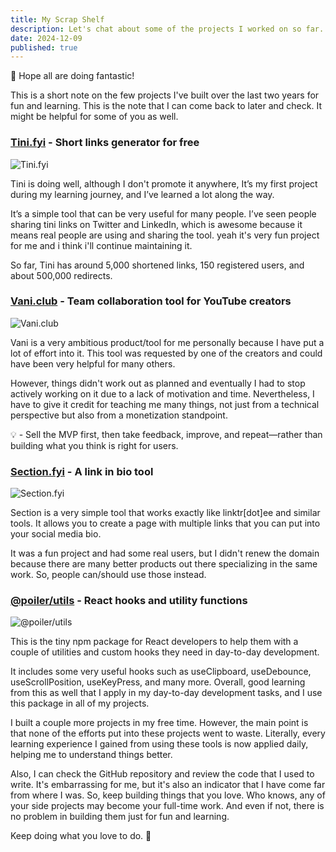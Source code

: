 ```yaml
---
title: My Scrap Shelf
description: Let's chat about some of the projects I worked on so far. Some of them didn't quite go as planned and a few are doing well.
date: 2024-12-09
published: true
---
```


👋 Hope all are doing fantastic!

This is a short note on the few projects I've built over the last two years for fun and learning. This is the note that I can come back to later and check. It might be helpful for some of you as well.

### [Tini.fyi](https://tini.fyi) - Short links generator for free

![Tini.fyi](/blog/tini-fyi-og.png)

Tini is doing well, although I don't promote it anywhere, It’s my first project during my learning journey, and I’ve learned a lot along the way.

It’s a simple tool that can be very useful for many people. I’ve seen people sharing tini links on Twitter and LinkedIn, which is awesome because it means real people are using and sharing the tool. yeah it's very fun project for me and i think i'll continue maintaining it.

So far, Tini has around 5,000 shortened links, 150 registered users, and about 500,000 redirects.

### [Vani.club](https://vani.club) - Team collaboration tool for YouTube creators

![Vani.club](/blog/vani-club-og.png)

Vani is a very ambitious product/tool for me personally because I have put a lot of effort into it. This tool was requested by one of the creators and could have been very helpful for many others.

However, things didn't work out as planned and eventually I had to stop actively working on it due to a lack of motivation and time. Nevertheless, I have to give it credit for teaching me many things, not just from a technical perspective but also from a monetization standpoint.

💡 - Sell the MVP first, then take feedback, improve, and repeat—rather than building what you think is right for users.

### [Section.fyi](https://section.fyi) - A link in bio tool

![Section.fyi](/blog/section-fyi-og.png)

Section is a very simple tool that works exactly like linktr[dot]ee and similar tools. It allows you to create a page with multiple links that you can put into your social media bio.

It was a fun project and had some real users, but I didn't renew the domain because there are many better products out there specializing in the same work. So, people can/should use those instead.

### [@poiler/utils](https://www.npmjs.com/package/@poiler/utils) - React hooks and utility functions

![@poiler/utils](/blog/poiler-utils-og.png)

This is the tiny npm package for React developers to help them with a couple of utilities and custom hooks they need in day-to-day development.

It includes some very useful hooks such as useClipboard, useDebounce, useScrollPosition, useKeyPress, and many more. Overall, good learning from this as well that I apply in my day-to-day development tasks, and I use this package in all of my projects.

I built a couple more projects in my free time. However, the main point is that none of the efforts put into these projects went to waste. Literally, every learning experience I gained from using these tools is now applied daily, helping me to understand things better.

Also, I can check the GitHub repository and review the code that I used to write. It's embarrassing for me, but it's also an indicator that I have come far from where I was. So, keep building things that you love. Who knows, any of your side projects may become your full-time work. And even if not, there is no problem in building them just for fun and learning.

Keep doing what you love to do. 💚
